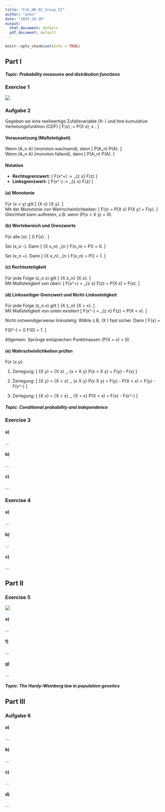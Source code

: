 ```yaml
---
title: "FoS_HW_02_Group_II"
author: "anon"
date: "2025-10-30"
output:
  html_document: default
  pdf_document: default
---
```


```r
knitr::opts_chunk$set(echo = TRUE)
```

## Part I

##### **Topic**: Probability measures and distribution functions
### Exercise 1

![](images/sheet_02_ex_01.png)

### Aufgabe 2

Gegeben sei eine reellwertige Zufallsvariable \(X: \Omega \to \mathbb{R}\) und ihre kumulative Verteilungsfunktion (CDF)
\[
F(x) := P(X \le x), \quad x \in \mathbb{R}.
\]

#### Voraussetzung (Maßstetigkeit)

Wenn \(A_n \uparrow A\) (monoton wachsend), dann 
\[
P(A_n) \to P(A).
\]  
Wenn \(A_n \downarrow A\) (monoton fallend), dann 
\[
P(A_n) \to P(A).
\]

#### Notation

- **Rechtsgrenzwert:** 
\[
F(x^+) := \lim_{z \downarrow x} F(z)
\]
- **Linksgrenzwert:** 
\[
F(x^-) := \lim_{z \uparrow x} F(z)
\]

#### (a) Monotonie

Für \(x < y\) gilt
\[
\{X \le x\} \subset \{X \le y\}.
\]  
Mit der Monotonie von Wahrscheinlichkeiten:
\[
F(x) = P(X \le x) \le P(X \le y) = F(y).
\]  
Gleichheit kann auftreten, z.B. wenn \(P(x < X \le y) = 0\).

#### (b) Wertebereich und Grenzwerte

Für alle \(x\):
\[
0 \le F(x) \le 1.
\]  

Sei \(x_n \downarrow -\infty\). Dann
\[
\{X \le x_n\} \downarrow \emptyset \quad \implies \quad \lim_{n \to \infty} F(x_n) = P(\emptyset) = 0.
\]  

Sei \(x_n \uparrow +\infty\). Dann
\[
\{X \le x_n\} \uparrow \Omega \quad \implies \quad \lim_{n \to \infty} F(x_n) = P(\Omega) = 1.
\]

#### (c) Rechtsstetigkeit

Für jede Folge \(z_n \downarrow x\) gilt
\[
\{X \le z_n\} \downarrow \{X \le x\}.
\]  
Mit Maßstetigkeit von oben:
\[
F(x^+) = \lim_{z \downarrow x} F(z) = P(X \le x) = F(x).
\]

#### (d) Linksseitiger Grenzwert und Nicht-Linksstetigkeit

Für jede Folge \(z_n \uparrow x\) gilt
\[
\{X \le z_n\} \uparrow \{X < x\}.
\]  
Mit Maßstetigkeit von unten existiert
\[
F(x^-) = \lim_{z \uparrow x} F(z) = P(X < x).
\]  

Nicht notwendigerweise linksstetig: Wähle z.B. \(X \equiv 0\) fast sicher. Dann
\[
F(x) = 
\begin{cases}
0, & x < 0, \\
1, & x \ge 0,
\end{cases}
\quad \Rightarrow \quad F(0^-) = 0 \ne F(0) = 1.
\]  

Allgemein: Sprünge entsprechen Punktmassen \(P(X = x) > 0\).

#### (e) Wahrscheinlichkeiten prüfen

Für \(x \le y\):

1. Zerlegung:
\[
\{X \le y\} = \{X \le x\} \,\dot\cup\, \{x < X \le y\} \quad \implies \quad P(x < X \le y) = F(y) - F(x)
\]

2. Zerlegung:
\[
\{X \le y\} = \{X < x\} \,\dot\cup\, \{x \le X \le y\} \quad \implies \quad P(x \le X \le y) = F(y) - P(X < x) = F(y) - F(x^-)
\]

3. Zerlegung:
\[
\{X \le x\} = \{X < x\} \,\dot\cup\, \{X = x\} \quad \implies \quad P(X = x) = F(x) - F(x^-)
\]

##### **Topic**: Conditional probability and independence
### Exercise 3

#### a)
...

#### b) 
...

#### c) 
...

### Exercise 4

#### a)
...

#### b) 
...

#### c) 
...

## Part II

### Exercise 5

![](images/sheet_02_ex_05.png)

#### e) 
...

#### f) 
...

#### g) 
...

##### **Topic**: The Hardy-Weinberg law in population genetics
## Part III

### Aufgabe 6

#### a)
...

#### b) 
...

#### c) 
...

#### d)
...